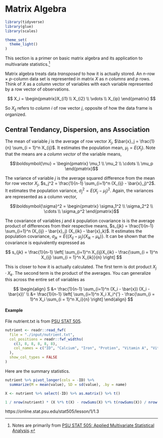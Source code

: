 # Matrix Algebra

```r
library(tidyverse)
library(glue)
library(scales)

theme_set(
  theme_light()
)
```

This section is a primer on basic matrix algebra and its application to multivariate statistics.^[Notes are primarily from [PSU STAT 505: Applied Multivariate Statistical Analysis](https://online.stat.psu.edu/stat505).] 

Matrix algebra treats data *transposed* to how it is actually stored. An $n$-row $\times$ $p$-column data set is represented in matrix $X$ as $n$ _columns_ and $p$ rows. Think of $X$ as a column vector of variables with each variable represented by a row vector of observations.

$$
X_i = \begin{pmatrix}X_{i1} \\ X_{i2} \\ \vdots \\ X_{ip} \end{pmatrix}
$$

So $X_{ij}$ refers to *column* $i$ of row vector $j$, opposite of how the data frame is organized.

## Central Tendancy, Dispersion, ans Association

The mean of variable $j$ is the average of row vector $X_j$, $\bar{x}_j = \frac{1}{n} \sum_{i = 1}^n X_{ij}$. It estimates the population mean, $\mu_j = E(X_j)$. Note that the means are a _column vector_ of the variable means,

$$\boldsymbol{\mu} = \begin{pmatrix} \mu_1 \\ \mu_2 \\ \cdots \\ \mu_p  \end{pmatrix}$$

The variance of variable $j$ is the average squared difference from the mean for row vector $X_j$, $s_j^2 = \frac{1}{n-1} \sum_{i=1}^n (X_{ij} - \bar{x}_j)^2$. It estimates the population variance, $\sigma_j^2 = E(X_j - \mu_j)^2$. Again, the variances are represented as a column vector,

$$\boldsymbol{\sigma}^2 = \begin{pmatrix} \sigma_1^2 \\ \sigma_2^2 \\ \cdots \\ \sigma_p^2  \end{pmatrix}$$

The covariance of variables $j$ and $k$ population covariance is is the average product of differences from their respective means, $s_{jk} = \frac{1}{n-1} \sum_{i=1}^n (X_{ij} - \bar{x}_j) (X_{ik} - \bar{x}_k)$. It estimates the population covariance, $\sigma_{jk} = E\{ (X_{ij} - \mu_j) (X_{ik} - \mu_k)\}$. It can be shown that the covariance is equivalently expressed as 

$$
s_{jk} = \frac{1}{n-1} \left[ \sum_{i=1}^n X_{ij}X_{ik} - \frac{\sum_{i = 1}^n X_{ij} \sum_{i = 1}^n X_{ik}}{n} \right]
$$

This is closer to how it is actually calculated. The first term is dot product $X_j \cdot X_k$. The second term is the product of the averages. You can generalize this across the entire set of variables as

$$
\begin{align}
S &= \frac{1}{n-1} \sum_{i=1}^n (X_i - \bar{x}) (X_i - \bar{x})' \\
&= \frac{1}{n-1} \left[ \sum_{i=1}^n X_i X_i^{'} - \frac{\sum_{i = 1}^n X_i \sum_{i = 1}^n X_i}{n} \right]
\end{align}
$$

#### Example {-}

File nutrient.txt is from [PSU STAT 505](https://online.stat.psu.edu/stat505/lesson/1/1.4).

```r
nutrient <- readr::read_fwf(
  file = "./input/nutrient.txt", 
  col_positions = readr::fwf_widths(
    c(3, 8, 8, 8, 8, 8),
    col_names = c("ID", "Calcium", "Iron", "Protien", "Vitamin A", "Vitamin C")
  ),
  show_col_types = FALSE
) 
```

Here are the summary statistics.

```r
nutrient %>% pivot_longer(cols = -ID) %>%
  summarize(M = mean(value), SD = sd(value), .by = name)
```

```r
X <- nutrient %>% select(-ID) %>% as.matrix() %>% t()

1 / nrow(nutrient) * (X %*% t(X) - rowSums(X) %*% t(rowSums(X)) / nrow(nutrient))
```


https://online.stat.psu.edu/stat505/lesson/1/1.3